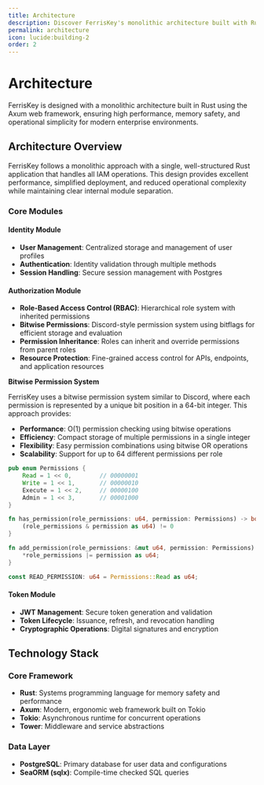 ```yaml
---
title: Architecture
description: Discover FerrisKey's monolithic architecture built with Rust and Axum for performance and reliability.
permalink: architecture
icon: lucide:building-2
order: 2
---
```


# Architecture 

FerrisKey is designed with a monolithic architecture built in Rust using the Axum web framework, ensuring high performance, memory safety, and operational simplicity for modern enterprise environments.

## Architecture Overview

FerrisKey follows a monolithic approach with a single, well-structured Rust application that handles all IAM operations. This design provides excellent performance, simplified deployment, and reduced operational complexity while maintaining clear internal module separation.

### Core Modules

#### Identity Module
- **User Management**: Centralized storage and management of user profiles
- **Authentication**: Identity validation through multiple methods
- **Session Handling**: Secure session management with Postgres

#### Authorization Module
- **Role-Based Access Control (RBAC)**: Hierarchical role system with inherited permissions
- **Bitwise Permissions**: Discord-style permission system using bitflags for efficient storage and evaluation
- **Permission Inheritance**: Roles can inherit and override permissions from parent roles
- **Resource Protection**: Fine-grained access control for APIs, endpoints, and application resources

**Bitwise Permission System**

FerrisKey uses a bitwise permission system similar to Discord, where each permission is represented by a unique bit position in a 64-bit integer. This approach provides:
- **Performance**: O(1) permission checking using bitwise operations
- **Efficiency**: Compact storage of multiple permissions in a single integer
- **Flexibility**: Easy permission combinations using bitwise OR operations
- **Scalability**: Support for up to 64 different permissions per role


```rust
pub enum Permissions {
    Read = 1 << 0,        // 00000001
    Write = 1 << 1,       // 00000010
    Execute = 1 << 2,     // 00000100
    Admin = 1 << 3,       // 00001000
}

fn has_permission(role_permissions: u64, permission: Permissions) -> bool {
    (role_permissions & permission as u64) != 0
}

fn add_permission(role_permissions: &mut u64, permission: Permissions) {
    *role_permissions |= permission as u64;
}

const READ_PERMISSION: u64 = Permissions::Read as u64;
```

#### Token Module
- **JWT Management**: Secure token generation and validation
- **Token Lifecycle**: Issuance, refresh, and revocation handling
- **Cryptographic Operations**: Digital signatures and encryption

## Technology Stack

### Core Framework
- **Rust**: Systems programming language for memory safety and performance
- **Axum**: Modern, ergonomic web framework built on Tokio
- **Tokio**: Asynchronous runtime for concurrent operations
- **Tower**: Middleware and service abstractions

### Data Layer
- **PostgreSQL**: Primary database for user data and configurations
- **SeaORM (sqlx)**: Compile-time checked SQL queries
